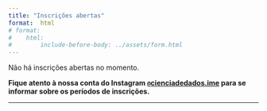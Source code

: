 ```yaml
---
title: "Inscrições abertas"
format:  html
# format:
#    html:
#        include-before-body: ../assets/form.html
---
```


Não há inscrições abertas no momento. 

**Fique atento à nossa conta do Instagram [`@`cienciadedados.ime](https://www.instagram.com/cienciadedados.ime){target="_blank"} para se informar sobre os períodos de inscrições.**

<!-- 
As inscrições para o curso livre **[Análise Estatística de Dados em Estudos de Gênero e Diversidade](catalogo/r/genero-diversidade.qmd){target="_blank"}**, que acontecerá nos dias **13 de janeiro (das 14h às 18h) e 17 de janeiro (das 14h às 18h)** no Instituto de Matemática e Estatística da Universidade Federal da Bahia, estão abertas e podem ser realizadas pelo link: **[formulário de inscrição](https://forms.gle/rYTZh744bzk8EVmD8){target="_blank"}**.


**Prazo de inscrições:** 02/12/2024 a 15/12/2024.

**Importante:** o curso conta com 25 vagas e, havendo mais inscritos do que número de vagas, as mesmas serão distribuídas por sorteio, respeitando o caráter extensionista da atividade conforme a **[Resolução 02/2012 do Conselho Acadêmico de Pesquisa e Extensão da UFBA](https://proext.ufba.br/sites/proext.ufba.br/files/resolucao_no_02-2012_capex_-_regulamento_da_extensao.pdf){target="_blank"}**. -->

---


